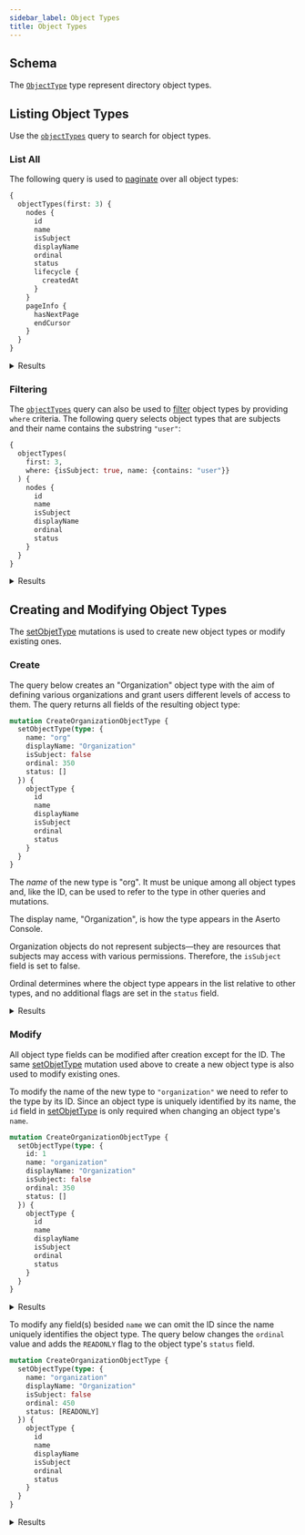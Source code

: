```yaml
---
sidebar_label: Object Types
title: Object Types
---
```


## Schema

The [`ObjectType`](schema/objects/object-type) type represent directory object types.

## Listing Object Types

Use the [`objectTypes`](schema/queries/object-types) query to search for object types.

### List All

The following query is used to [paginate](overview#pagination) over all object types:

```graphql
{
  objectTypes(first: 3) {
    nodes {
      id
      name
      isSubject
      displayName
      ordinal
      status
      lifecycle {
        createdAt
      }
    }
    pageInfo {
      hasNextPage
      endCursor
    }
  }
}
```

<details>
  <summary>Results</summary>
  <div><span/>

  ```json
{
  "data": {
    "objectTypes": {
      "nodes": [
        {
          "id": 10001,
          "name": "user",
          "isSubject": true,
          "displayName": "User",
          "ordinal": 100,
          "status": [],
          "lifecycle": {
            "createdAt": "2022-08-16T01:02:39.336401Z"
          }
        },
        {
          "id": 10003,
          "name": "group",
          "isSubject": true,
          "displayName": "Group",
          "ordinal": 200,
          "status": [],
          "lifecycle": {
            "createdAt": "2022-08-16T01:02:39.336401Z"
          }
        },
        {
          "id": 10002,
          "name": "identity",
          "isSubject": false,
          "displayName": "Identity",
          "ordinal": 300,
          "status": [
            "READONLY"
          ],
          "lifecycle": {
            "createdAt": "2022-08-16T01:02:39.336401Z"
          }
        }
      ],
      "pageInfo": {
        "hasNextPage": true,
        "endCursor": "K/+3AwEBBkN1cnNvcgH/uAABAgEIT3B0c0hhc2gBBgABBEtleXMB/7oAAAAW/7kCAQEIW11zdHJpbmcB/7oAAQwAABn/uAH4an7my8dlas8BAgM0MDAFMTAwMDQA"
      }
    }
  }
}
```
  </div>
</details>

### Filtering

The [`objectTypes`](schema/queries/object-types) query can also be used to [filter](overview#filters) object types by
providing `where` criteria. The following query selects object types that are subjects and their name contains the
substring `"user"`:

```graphql
{
  objectTypes(
    first: 3,
    where: {isSubject: true, name: {contains: "user"}}
  ) {
    nodes {
      id
      name
      isSubject
      displayName
      ordinal
      status
    }
  }
}
```

<details>
  <summary>Results</summary>
  <div><span/>

```json
{
  "data": {
    "objectTypes": {
      "nodes": [
        {
          "id": 10001,
          "name": "user",
          "isSubject": true,
          "displayName": "User",
          "ordinal": 100,
          "status": []
        },
        {
          "id": 10006,
          "name": "user-v1",
          "isSubject": true,
          "displayName": "UserV1",
          "ordinal": 1000,
          "status": [
            "HIDDEN",
            "READONLY"
          ]
        }
      ]
    }
  }
}
```
  </div>
</details>

## Creating and Modifying Object Types

The [setObjetType](schema/mutations/set-object-type) mutations is used to create new object types or modify existing
ones.


### Create

The query below creates an "Organization" object type with the aim of defining various organizations and grant
users different levels of access to them. The query returns all fields of the resulting object type:

```graphql
mutation CreateOrganizationObjectType {
  setObjectType(type: {
    name: "org"
    displayName: "Organization"
    isSubject: false
    ordinal: 350
    status: []
  }) {
    objectType {
      id
      name
      displayName
      isSubject
      ordinal
      status
    }
  }
}
```

The _name_ of the new type is "org". It must be unique among all object types and, like the ID, can be used to refer to
the type in other queries and mutations.

The display name, "Organization", is how the type appears in the Aserto Console.

Organization objects do not represent subjects&mdash;they are resources that subjects may access with various
permissions. Therefore, the `isSubject` field is set to false.

Ordinal determines where the object type appears in the list relative to other types, and no additional flags are
set in the `status` field.


<details>
  <summary>Results</summary>
  <div><span/>

```json
{
  "data": {
    "setObjectType": {
      "objectType": {
        "id": 1,
        "name": "org",
        "displayName": "Organization",
        "isSubject": false,
        "ordinal": 350,
        "status": []
      }
    }
  }
}
```
  </div>
</details>


### Modify

All object type fields can be modified after creation except for the ID. The same [setObjetType](schema/mutations/set-object-type)
mutation used above to create a new object type is also used to modify existing ones.

To modify the name of the new type to `"organization"` we need to refer to the type by its ID.
Since an object type is uniquely identified by its name, the `id` field in [setObjetType](schema/mutations/set-object-type)
is only required when changing an object type's `name`.

```graphql
mutation CreateOrganizationObjectType {
  setObjectType(type: {
    id: 1
    name: "organization"
    displayName: "Organization"
    isSubject: false
    ordinal: 350
    status: []
  }) {
    objectType {
      id
      name
      displayName
      isSubject
      ordinal
      status
    }
  }
}
```

<details>
  <summary>Results</summary>
  <div><span/>

```json
{
  "data": {
    "setObjectType": {
      "objectType": {
        "id": 1,
        "name": "organization",
        "displayName": "Organization",
        "isSubject": false,
        "ordinal": 350,
        "status": []
      }
    }
  }
}
```
  </div>
</details>

To modify any field(s) besided `name` we can omit the ID since the name uniquely identifies the object type.
The query below changes the `ordinal` value and adds the `READONLY` flag to the object type's `status` field.


```graphql
mutation CreateOrganizationObjectType {
  setObjectType(type: {
    name: "organization"
    displayName: "Organization"
    isSubject: false
    ordinal: 450
    status: [READONLY]
  }) {
    objectType {
      id
      name
      displayName
      isSubject
      ordinal
      status
    }
  }
}
```

<details>
  <summary>Results</summary>
  <div><span/>

```json
{
  "data": {
    "setObjectType": {
      "objectType": {
        "id": 1,
        "name": "organization",
        "displayName": "Organization",
        "isSubject": false,
        "ordinal": 350,
        "status": [READONLY]
      }
    }
  }
}
```
  </div>
</details>

